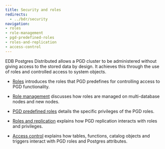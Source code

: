 ```yaml
---
title: Security and roles
redirects: 
  - ../bdr/security
navigation:
- roles
- role-management
- pgd-predefined-roles
- roles-and-replication
- access-control
---
```


EDB Postgres Distributed allows a PGD cluster to be administered without giving access to the stored data by design. It achieves this through the use of roles and controlled access to system objects.

* [Roles](roles) introduces the roles that PGD predefines for controlling access to PGD functionality.

* [Role management](role-management) discusses how roles are managed on multi-database nodes and new nodes.

* [PGD predefined roles](pgd-predefined-roles) details the specific privileges of the PGD roles.

* [Roles and replication](roles-and-replication) explains how PGD replication interacts with roles and privileges.

* [Access control](access-control) explains how tables, functions, catalog objects and triggers interact with PGD roles and Postgres attributes.

